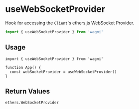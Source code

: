 # useWebSocketProvider

Hook for accessing the `Client`'s ethers.js WebSocket Provider.

```ts
import { useWebSocketProvider } from 'wagmi'
```

## Usage

```tsx
import { useWebSocketProvider } from 'wagmi'

function App() {
  const webSocketProvider = useWebSocketProvider()
}
```

## Return Values

```tsx
ethers.WebSocketProvider
```
